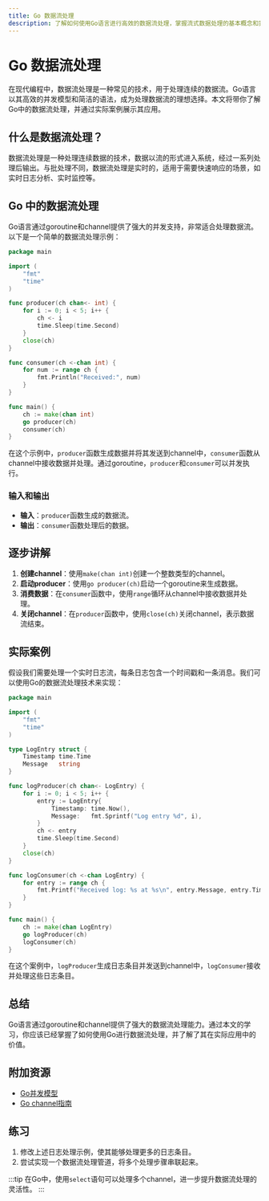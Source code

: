 ```yaml
---
title: Go 数据流处理
description: 了解如何使用Go语言进行高效的数据流处理，掌握流式数据处理的基本概念和实际应用。
---
```


# Go 数据流处理

在现代编程中，数据流处理是一种常见的技术，用于处理连续的数据流。Go语言以其高效的并发模型和简洁的语法，成为处理数据流的理想选择。本文将带你了解Go中的数据流处理，并通过实际案例展示其应用。

## 什么是数据流处理？

数据流处理是一种处理连续数据的技术，数据以流的形式进入系统，经过一系列处理后输出。与批处理不同，数据流处理是实时的，适用于需要快速响应的场景，如实时日志分析、实时监控等。

## Go 中的数据流处理

Go语言通过goroutine和channel提供了强大的并发支持，非常适合处理数据流。以下是一个简单的数据流处理示例：

```go
package main

import (
    "fmt"
    "time"
)

func producer(ch chan<- int) {
    for i := 0; i < 5; i++ {
        ch <- i
        time.Sleep(time.Second)
    }
    close(ch)
}

func consumer(ch <-chan int) {
    for num := range ch {
        fmt.Println("Received:", num)
    }
}

func main() {
    ch := make(chan int)
    go producer(ch)
    consumer(ch)
}
```

在这个示例中，`producer`函数生成数据并将其发送到channel中，`consumer`函数从channel中接收数据并处理。通过goroutine，`producer`和`consumer`可以并发执行。

### 输入和输出

- **输入**：`producer`函数生成的数据流。
- **输出**：`consumer`函数处理后的数据。

## 逐步讲解

1. **创建channel**：使用`make(chan int)`创建一个整数类型的channel。
2. **启动producer**：使用`go producer(ch)`启动一个goroutine来生成数据。
3. **消费数据**：在`consumer`函数中，使用`range`循环从channel中接收数据并处理。
4. **关闭channel**：在`producer`函数中，使用`close(ch)`关闭channel，表示数据流结束。

## 实际案例

假设我们需要处理一个实时日志流，每条日志包含一个时间戳和一条消息。我们可以使用Go的数据流处理技术来实现：

```go
package main

import (
    "fmt"
    "time"
)

type LogEntry struct {
    Timestamp time.Time
    Message   string
}

func logProducer(ch chan<- LogEntry) {
    for i := 0; i < 5; i++ {
        entry := LogEntry{
            Timestamp: time.Now(),
            Message:   fmt.Sprintf("Log entry %d", i),
        }
        ch <- entry
        time.Sleep(time.Second)
    }
    close(ch)
}

func logConsumer(ch <-chan LogEntry) {
    for entry := range ch {
        fmt.Printf("Received log: %s at %s\n", entry.Message, entry.Timestamp.Format(time.RFC3339))
    }
}

func main() {
    ch := make(chan LogEntry)
    go logProducer(ch)
    logConsumer(ch)
}
```

在这个案例中，`logProducer`生成日志条目并发送到channel中，`logConsumer`接收并处理这些日志条目。

## 总结

Go语言通过goroutine和channel提供了强大的数据流处理能力。通过本文的学习，你应该已经掌握了如何使用Go进行数据流处理，并了解了其在实际应用中的价值。

## 附加资源

- [Go并发模型](https://golang.org/doc/effective_go#concurrency)
- [Go channel指南](https://gobyexample.com/channels)

## 练习

1. 修改上述日志处理示例，使其能够处理更多的日志条目。
2. 尝试实现一个数据流处理管道，将多个处理步骤串联起来。

:::tip
在Go中，使用`select`语句可以处理多个channel，进一步提升数据流处理的灵活性。
:::